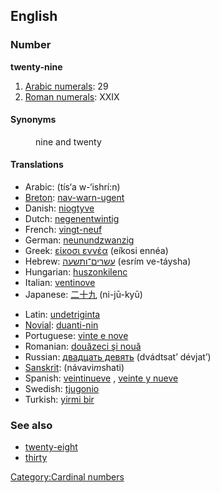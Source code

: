 ==English==
=== Number ===
'''twenty-nine'''

#[[w:Arabic numerals|Arabic numerals]]: 29
#[[w:Roman numerals|Roman numerals]]: XXIX

==== Synonyms ====
:nine and twenty

==== Translations ====
{{top}}
*Arabic: {{ARchar|[[تسعة وعشرين]]}} (tís‘a w-‘ishrí:n)
*[[Breton]]: [[nav-warn-ugent]]
*Danish: [[niogtyve]]
*Dutch: [[negenentwintig]] {{f}}
*French: [[vingt-neuf]] {{m}}
*German: [[neunundzwanzig]] {{f}}
*Greek: [[είκοσι εννέα]] (eíkosi ennéa)
*Hebrew: [[עשרים־ותשעה]] (esrím ve-táysha)
*Hungarian: [[huszonkilenc]]
*Italian: [[ventinove]]
*Japanese: [[二十九]] (ni-jū-kyū)
{{mid}}
*Latin: [[undetriginta]]
*[[Novial]]: [[duanti-nin]]
*Portuguese: [[vinte e nove]] {{m}}
*Romanian: [[douăzeci şi nouă]]
*Russian: [[двадцать девять]] (dvádtsat’ dévjat’)
*[[Sanskrit]]: (návavi''m''shati)
*Spanish: [[veintinueve]] {{m}}, [[veinte y nueve]] {{m}}
*Swedish: [[tjugonio]]
*Turkish: [[yirmi bir]]
{{bottom}}

=== See also ===
*[[twenty-eight]]
*[[thirty]]

[[Category:Cardinal numbers]]
